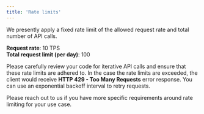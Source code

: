 ```yaml
---
title: 'Rate limits'
---
```


We presently apply a fixed rate limit of the allowed request rate and total number of API calls.

**Request rate**: 10 TPS  
**Total request limit (per day)**: 100  

Please carefully review your code for iterative API calls and ensure that these rate limits are adhered to. In the case the rate limits are exceeded, the client would receive **HTTP 429 - Too Many Requests** error response. You can use an exponential backoff interval to retry requests.

Please reach out to us if you have more specific requirements around rate limiting for your use case.
